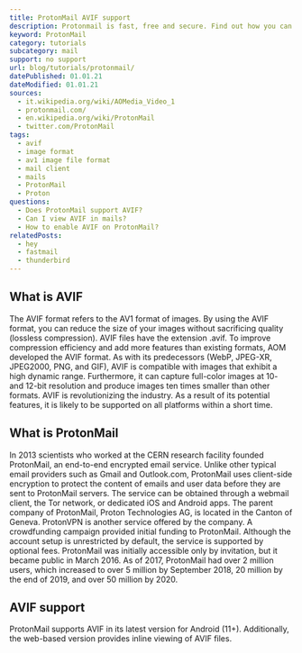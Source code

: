 ```yaml
---
title: ProtonMail AVIF support
description: Protonmail is fast, free and secure. Find out how you can use AVIF images in ProtonMail.
keyword: ProtonMail
category: tutorials
subcategory: mail
support: no support
url: blog/tutorials/protonmail/
datePublished: 01.01.21
dateModified: 01.01.21
sources:
  - it.wikipedia.org/wiki/AOMedia_Video_1
  - protonmail.com/
  - en.wikipedia.org/wiki/ProtonMail
  - twitter.com/ProtonMail
tags:
  - avif
  - image format
  - av1 image file format
  - mail client
  - mails
  - ProtonMail
  - Proton
questions:
  - Does ProtonMail support AVIF?
  - Can I view AVIF in mails?
  - How to enable AVIF on ProtonMail?
relatedPosts:
  - hey
  - fastmail
  - thunderbird
---
```


## What is AVIF

The AVIF format refers to the AV1 format of images. By using the AVIF format, you can reduce the size of your images without sacrificing quality (lossless compression). AVIF files have the extension .avif. To improve compression efficiency and add more features than existing formats, AOM developed the AVIF format. As with its predecessors (WebP, JPEG-XR, JPEG2000, PNG, and GIF), AVIF is compatible with images that exhibit a high dynamic range. Furthermore, it can capture full-color images at 10- and 12-bit resolution and produce images ten times smaller than other formats. AVIF is revolutionizing the industry. As a result of its potential features, it is likely to be supported on all platforms within a short time.

## What is ProtonMail

In 2013 scientists who worked at the CERN research facility founded ProtonMail, an end-to-end encrypted email service. Unlike other typical email providers such as Gmail and Outlook.com, ProtonMail uses client-side encryption to protect the content of emails and user data before they are sent to ProtonMail servers. The service can be obtained through a webmail client, the Tor network, or dedicated iOS and Android apps. The parent company of ProtonMail, Proton Technologies AG, is located in the Canton of Geneva. ProtonVPN is another service offered by the company. A crowdfunding campaign provided initial funding to ProtonMail. Although the account setup is unrestricted by default, the service is supported by optional fees. ProtonMail was initially accessible only by invitation, but it became public in March 2016. As of 2017, ProtonMail had over 2 million users, which increased to over 5 million by September 2018, 20 million by the end of 2019, and over 50 million by 2020.

## AVIF support

ProtonMail supports AVIF in its latest version for Android (11+). Additionally, the web-based version provides inline viewing of AVIF files.
